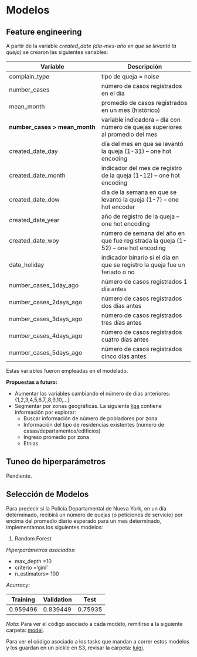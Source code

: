 # Modelos {#modelos}

## Feature engineering

<div align=justify>

A partir de la variable *created_date (día-mes-año en que se levantó la queja)* se crearon las siguientes variables:


| Variable      |  Descripción |
|-|-|
| complain_type | tipo de queja = noise  |
| number_cases  | número de casos registrados en el día  |
| mean_month    | promedio de casos registrados en un mes (histórico)  |
| **number_cases  >  mean_month**| variable indicadora -- día con número de quejas superiores al promedio del mes|
| created_date_day| día del mes en que se levantó la queja (1-31) -- one hot encoding|
| created_date_month | indicador del mes de registro de la queja (1-12) -- one hot encoding|
|created_date_dow| día de la semana en que se levantó la queja (1-7) -- one hot encoder|
| created_date_year| año de registro de la queja -- one hot encoding |
| created_date_woy| número de semana del año en que fue registrada la queja (1-52) -- one hot encoding|
| date_holiday | indicador binario si el día en que se registro la queja fue un feriado o no|
|number_cases_1day_ago| número de casos registrados 1 día antes|
|number_cases_2days_ago| número de casos registrados dos días antes|
|number_cases_3days_ago| número de casos registrados tres días antes|
|number_cases_4days_ago| número de casos registrados cuatro días antes|
|number_cases_5days_ago| número de casos registrados cinco días antes|

Estas variables fueron empleadas en el modelado.


**Propuestas a futuro:**

+ Aumentar las variables cambiando el número de días anteriores: {1,2,3,4,5,6,7,,8,9,10,...}
+ Segmentar por zonas geográficas. La siguiente [liga](https://www.census.gov/en.html "censo usa") contiene información por explorar:
  + Buscar información de número de pobladores por zona
  + Información del tipo de residencias existentes (número de casas/departamentos/edificios)
  + Ingreso promedio por zona
  + Etnias


## Tuneo de hiperparámetros

Pendiente.

## Selección de Modelos


Para predecir si la Policía Departamental de Nueva York, en un día determinado, recibirá un número de quejas (o peticiones de servicio) por encima del promedio diario esperado para un mes determinado, implementamos los siguientes modelos:

1) Random Forest 

*Hiperparámetros asociados*:  

+ max_depth =$10$
+ criterio ='gini'
+ n_estimators= $100$

*Acurracy*:

|Training|Validation| Test|
|-|-|-|
|0.959496|0.839449|0.75935|





*Nota*:
Para ver el código asociado a cada modelo, remitirse a la siguiente carpeta: [model](https://github.com/dapivei/data-product-architecture-final-project/tree/master/scripts/model).

Para ver el código asociado a los tasks que mandan a correr estos modelos y los guardan en un pickle en S3, revisar la carpeta: [luigi](https://github.com/dapivei/data-product-architecture-final-project/tree/master/scripts/luigi).

</div>
